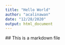 ---
title: "Hello World"
author: "acalinawan"
date: "12/28/2020"
output: html_document
---


 ## This is a markdown file



